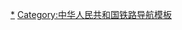 {{Navbox
|listclass=hlist
|name  = 海南出岛列车
|title = 海南省出岛列车
|image = 
|list1 =
* [[Z201/202次列车|华北方向]]
* <s>[[K9211/9214、K9212/9213次列车|中南方向1]]</s>
* [[K457/458次列车|中南方向2]]
* <s>[[K486/487、K488/485次列车|西南方向]]</s>
* [[K511/512次列车|华东方向]]
* [[Z112/113、Z114/111次列车|东北方向1]]
* [[Z384/385、Z386/383次列车|东北方向2]]
}}<noinclude>
[[Category:中国铁路列车车次|*]]
[[Category:中华人民共和国铁路导航模板]]
</noinclude>
